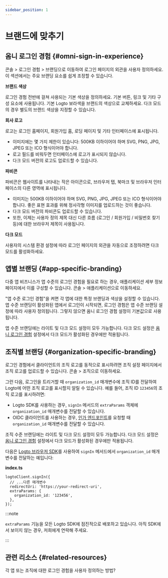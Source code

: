 ```yaml
---
sidebar_position: 1
---
```


# 브랜드에 맞추기

## 옴니 로그인 경험 \{#omni-sign-in-experience}

<CloudLink to="/sign-in-experience/branding">콘솔 > 로그인 경험 > 브랜딩</CloudLink>으로 이동하여
로그인 페이지의 외관을 사용자 정의하세요. 이 섹션에서는 주요 브랜딩 요소를 쉽게 조정할 수 있습니다.

**브랜드 색상**

로그인 경험 전반에 걸쳐 사용되는 기본 색상을 정의하세요. 기본 버튼, 링크 및 기타 구성 요소에 사용됩니다. 기본 Logto 보라색을 브랜드의 색상으로 교체하세요. 다크 모드의 경우 별도의 브랜드 색상을 지정할 수 있습니다.

**회사 로고**

로고는 로그인 홈페이지, 회원가입 홈, 로딩 페이지 및 기타 인터페이스에 표시됩니다.

- 이미지에는 몇 가지 제한이 있습니다: 500KB 이하이어야 하며 SVG, PNG, JPG, JPEG 또는 ICO 형식이어야 합니다.
- 로고 필드를 비워두면 인터페이스에 로고가 표시되지 않습니다.
- 다크 모드 버전의 로고도 업로드할 수 있습니다.

**파비콘**

파비콘은 웹사이트를 나타내는 작은 아이콘으로, 브라우저 탭, 북마크 및 브라우저 인터페이스의 다른 영역에 표시됩니다.

- 이미지는 500KB 이하이어야 하며 SVG, PNG, JPG, JPEG 또는 ICO 형식이어야 합니다. 좋은 표현 효과를 위해 정사각형 이미지를 업로드하는 것이 좋습니다.
- 다크 모드 버전의 파비콘도 업로드할 수 있습니다.
- 또한, 이제는 사용자 정의 제목 대신 다른 흐름 (로그인 / 회원가입 / 비밀번호 찾기 등)에 대한 브라우저 제목이 사용됩니다.

**다크 모드**

사용자의 시스템 환경 설정에 따라 로그인 페이지의 외관을 자동으로 조정하려면 다크 모드를 활성화하세요.

## 앱별 브랜딩 \{#app-specific-branding}

다중 앱 비즈니스가 앱 수준의 로그인 경험을 필요로 하는 경우, 애플리케이션 세부 정보 페이지에서 이를 구성할 수 있습니다. <CloudLink to="/applications">콘솔 > 애플리케이션</CloudLink>으로 이동하세요.

"앱 수준 로그인 경험"을 켜면 각 앱에 대한 특정 브랜딩과 색상을 설정할 수 있습니다. 앱 수준 브랜딩이 활성화된 앱에서 로그인이 시작되면, 로그인 경험은 앱 수준 브랜딩 설정에 따라 사용자 정의됩니다. 그렇지 않으면 옴니 로그인 경험 설정이 기본값으로 사용됩니다.

앱 수준 브랜딩에는 라이트 및 다크 모드 설정이 모두 가능합니다. 다크 모드 설정은 [옴니 로그인 경험](#omni-sign-in-experience) 설정에서 다크 모드가 활성화된 경우에만 적용됩니다.

## 조직별 브랜딩 \{#organization-specific-branding}

로그인 경험에서 클라이언트의 조직 로고를 동적으로 표시하려면 조직 설정 페이지에서 조직 로고를 업로드할 수 있습니다. <CloudLink to="/organizations">콘솔 > 조직</CloudLink>으로 이동하세요.

그런 다음, 로그인을 트리거할 때 `organization_id` 매개변수에 조직 ID를 전달하여 Logto에 어떤 조직 로고를 표시할지 알릴 수 있습니다. 예를 들어, 조직 ID `123456`의 조직 로고를 표시하려면:

- Logto SDK를 사용하는 경우, `signIn` 메서드의 `extraParams` 객체에 `organization_id` 매개변수를 전달할 수 있습니다.
- OIDC 클라이언트를 사용하는 경우, [인가 엔드포인트](https://openid.net/specs/openid-connect-core-1_0.html#AuthorizationEndpoint)를 요청할 때 `organization_id` 매개변수를 전달할 수 있습니다.

조직 수준 브랜딩에는 라이트 및 다크 모드 설정이 모두 가능합니다. 다크 모드 설정은 [옴니 로그인 경험](#omni-sign-in-experience) 설정에서 다크 모드가 활성화된 경우에만 적용됩니다.

다음은 [Logto 브라우저 SDK](/quick-starts/vanilla-js/#implement-sign-in-and-sign-out)를 사용하여 `signIn` 메서드에서 `organization_id` 매개변수를 전달하는 예입니다:

**index.ts**

```tsx
logtoClient.signIn({
  // ...다른 매개변수
  redirectUri: 'https://your-redirect-uri',
  extraParams: {
    organization_id: '123456',
  },
});
```

:::note

`extraParams` 기능을 모든 Logto SDK에 점진적으로 배포하고 있습니다. 아직 SDK에서 보이지 않는 경우, 저희에게 연락해 주세요.

:::

## 관련 리소스 \{#related-resources}

<Url href="https://blog.logto.io/organization-and-app-sign-in">
  각 앱 또는 조직에 대한 로그인 경험을 사용자 정의하는 방법?
</Url>
